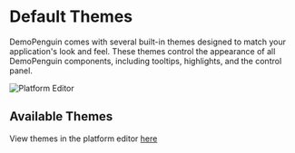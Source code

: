 
# Default Themes

DemoPenguin comes with several built-in themes designed to match your application's look and feel. These themes control the appearance of all DemoPenguin components, including tooltips, highlights, and the control panel.

![Platform Editor](/themes-page.png)

## Available Themes

View themes in the platform editor [here](https://www.demopenguin.com/themes)
